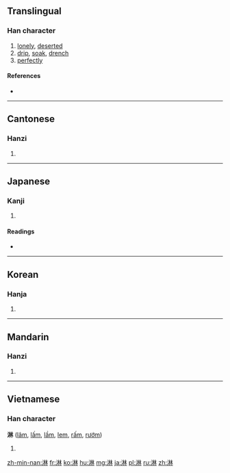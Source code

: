 ==Translingual==

===Han character===
{{Han char|rn=85|rad=水|as=08|sn=11|four=3419<sub>0</sub>|canj=水木木 (EDD)}}

# [[lonely]], [[deserted]]
# [[drip]], [[soak]], [[drench]]
# [[perfectly]]

====References====
* {{Han ref|kx=0629.140|dkj=17626|dj=1031.080|hdz=31642.050|uh=6DCB|ud=28107|bh=B24F|bd=45647}}

----

==Cantonese==

===Hanzi===
{{yue-hanzi|jyut=|y=lam4}}

# {{defn|lang=yue|sort=水08}}

----

==Japanese==

===Kanji===
{{ja-kanji|grade=|rs=水08}}

# {{defn|lang=ja|sort=水08}}

====Readings====
* {{ja-readings|on=[[りん]] (rin)|kun=[[さびしい]] (sabishii)}}

----

==Korean==

===Hanja===
{{ko-hanja|hangeul=[[림]]>[[임]]|eumhun=|rv=rim>im|mr=rim>im|y=lim>im}}

# {{defn|lang=ko|sort=水08}}

----

==Mandarin==

===Hanzi===
{{cmn-hanzi|pin=[[lín]] ([[lin2]])|wg=lin<sup>2</sup>}}

# {{defn|lang=cmn|sort=水08}}

----

==Vietnamese==

===Han character===
'''淋''' ([[lâm]], [[lấm]], [[lầm]], [[lem]], [[rấm]], [[rướm]])

# {{defn|lang=vi}}

[[zh-min-nan:淋]]
[[fr:淋]]
[[ko:淋]]
[[hu:淋]]
[[mg:淋]]
[[ja:淋]]
[[pl:淋]]
[[ru:淋]]
[[zh:淋]]